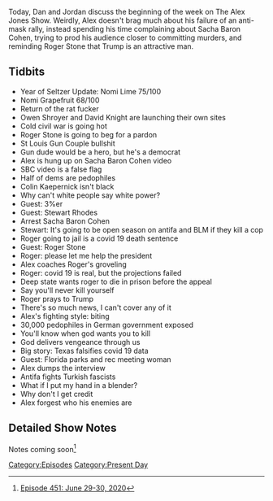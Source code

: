 {{DEFAULTSORT:
    #_EPISODE_0451:June 29-30, 2020
}}{{Episode
    | title             = June 29-30, 2020
    | caption           = Listen to this episode on [https://knowledgefight.libsyn.com/451-june-29-30-2020 Libsyn] [https://open.spotify.com/episode/23zgybg9yRO5XMCGuJqZ4R Spotify]
    | episodeNumber     = 451
    | length            = 01:14:01
    | airDate           = July 1, 2020
    | coverageStartDate = June 29, 2020
    | coverageEndDate   = June 30, 2020
    | episodeType       = [[:Category:Present Day|Present Day]]
    | appearance        = [[Roger Stone]], [[Owen Shroyer]], [[David Knight]], [[Mark McCloskey]], [[Patricia McCloskey]], [[Sacha Baron Cohen]], [[Colin Kaepernick]], [[Stewart Rhodes]]
    | beverage          = Nomi Lime; Nomi Grapefruit; Nomi Michigan Cherry Lime; Nomi Michigan Cherry Lemon; Nomi Michigan Cherry
    | oocDrop           = I feel empty and pathetic
    | previousEpisode   = [[450: June 25-26, 2020]]
    | nextEpisode       = [[452: Jordan Takes The Wheel 4]]
}}

{{Stub}}

Today, Dan and Jordan discuss the beginning of the week on The Alex Jones Show. Weirdly, Alex doesn't brag much about his failure of an anti-mask rally, instead spending his time complaining about Sacha Baron Cohen, trying to prod his audience closer to committing murders, and reminding Roger Stone that Trump is an attractive man.

==Tidbits==

*Year of Seltzer Update: Nomi Lime 75/100
*Nomi Grapefruit 68/100
*Return of the rat fucker
*Owen Shroyer and David Knight are launching their own sites
*Cold civil war is going hot
*Roger Stone is going to beg for a pardon
*St Louis Gun Couple bullshit
*Gun dude would be a hero, but he's a democrat
*Alex is hung up on Sacha Baron Cohen video
*SBC video is a false flag
*Half of dems are pedophiles
*Colin Kaepernick isn't black
*Why can't white people say white power?
*Guest: 3%er
*Guest: Stewart Rhodes
*Arrest Sacha Baron Cohen
*Stewart: It's going to be open season on antifa and BLM if they kill a cop
*Roger going to jail is a covid 19 death sentence
*Guest: Roger Stone
*Roger: please let me help the president
*Alex coaches Roger's groveling
*Roger: covid 19 is real, but the projections failed
*Deep state wants roger to die in prison before the appeal
*Say you'll never kill yourself
*Roger prays to Trump
*There's so much news, I can't cover any of it
*Alex's fighting style: biting
*30,000 pedophiles in German government exposed
*You'll know when god wants you to kill
*God delivers vengeance through us
*Big story: Texas falsifies covid 19 data
*Guest: Florida parks and rec meeting woman
*Alex dumps the interview
*Antifa fights Turkish fascists
*What if I put my hand in a blender?
*Why don't I get credit
*Alex forgest who his enemies are

==Detailed Show Notes==

Notes coming soon<ref>[https://knowledgefight.com/research/2020/7/19/episode-451-june-29-30-2020 Episode 451: June 29-30, 2020]</ref>

[[Category:Episodes]]
[[Category:Present Day]]
